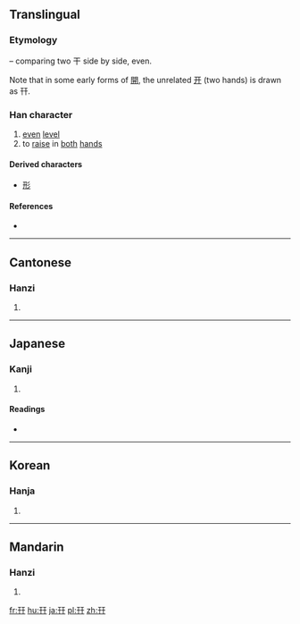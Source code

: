 {{also|开|井|幷}}
==Translingual==

===Etymology===
{{Han compound|干|干|ls=i}} – comparing two 干 side by side, even.

Note that in some early forms of [[開]], the unrelated [[开]] (two hands) is drawn as 幵.

===Han character===
{{Han char|rn=51|rad=干|as=03|sn=6|four=1044<sub>0</sub>|canj=一十一十 (MJMJ)|ids=⿰干干}}

# [[even]] [[level]]
# to [[raise]] in [[both]] [[hand]]s

====Derived characters====
* [[形]] <!-- See etymology. -->

====References====
* {{Han ref|kx=0340.030|dkj=09169|dj=0649.010|hdz=10408.020|uh=5E75|ud=24181|bh=C9DB|bd=51675}}

----

==Cantonese==

===Hanzi===
{{yue-hanzi|jyut=[[gin1]], [[hin1]]|y=gin1, hin1}}

# {{defn|lang=yue|sort=干03}}

----

==Japanese==

===Kanji===
{{ja-kanji|grade=|rs=干03}}

# {{defn|lang=ja|sort=干03}}

====Readings====
* {{ja-readings|on=[[けん]] (ken)|kun=[[たいらか]] (tairaka)}}

----

==Korean==

===Hanja===
{{ko-hanja|hangeul=견|eumhun=|rv=gyeon|mr=kyŏn|y=kyen}}

# {{defn|lang=ko|sort=干03}}

----

==Mandarin==

===Hanzi===
{{cmn-hanzi|pin=[[jiān]] ([[jian1]]), [[qiān]] ([[qian1]])|wg=chien<sup>1</sup>, ch'ien<sup>1</sup>}}

# {{defn|lang=cmn|sort=干03}}

[[fr:幵]]
[[hu:幵]]
[[ja:幵]]
[[pl:幵]]
[[zh:幵]]